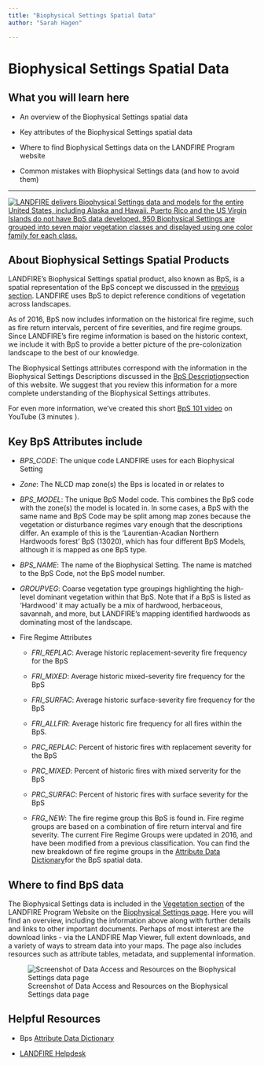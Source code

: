 ```yaml
---
title: "Biophysical Settings Spatial Data"
author: "Sarah Hagen"

---
```


# Biophysical Settings Spatial Data

## What you will learn here

-   An overview of the Biophysical Settings spatial data

-   Key attributes of the Biophysical Settings spatial data

-   Where to find Biophysical Settings data on the LANDFIRE Program website

-   Common mistakes with Biophysical Settings data (and how to avoid them)

------------------------------------------------------------------------

[![LANDFIRE delivers Biophysical Settings data and models for the entire United States, including Alaska and Hawaii. Puerto Rico and the US Virgin Islands do not have BpS data developed. 950 Biophysical Settings are grouped into seven major vegetation classes and displayed using one color family for each class.](images/BpS_map.bmp){fig-alt="A map of the Biophysical Settings data for the Contiguous United States, Alaska, and Hawaii." fig-align="center"}](https://landfire.gov/vegetation/bps-models)

## About Biophysical Settings Spatial Products

LANDFIRE’s Biophysical Settings spatial product, also known as BpS, is a spatial representation of the BpS concept we discussed in the [previous section](https://shagen37.github.io/LANDFIRE_101/LANDFIRE_Datasets/Biophysical_Settings/1-bps.html). LANDFIRE uses BpS to depict reference conditions of vegetation across landscapes.

As of 2016, BpS now includes information on the historical fire regime, such as fire return intervals, percent of fire severities, and fire regime groups. Since LANDFIRE’s fire regime information is based on the historic context, we include it with BpS to provide a better picture of the pre-colonization landscape to the best of our knowledge.

The Biophysical Settings attributes correspond with the information in the Biophysical Settings Descriptions discussed in the [BpS Description](https://rswaty.github.io/landfire_book_simple/bps-description.html)section of this website. We suggest that you review this information for a more complete understanding of the Biophysical Settings attributes.

For even more information, we’ve created this short [BpS 101 video](https://youtu.be/xjaWJCe7udQ) on YouTube (3 minutes ).

## **Key BpS Attributes include**

-   *BPS_CODE*: The unique code LANDFIRE uses for each Biophysical Setting

-   *Zone*: The NLCD map zone(s) the Bps is located in or relates to

-   *BPS_MODEL*: The unique BpS Model code. This combines the BpS code with the zone(s) the model is located in. In some cases, a BpS with the same name and BpS Code may be split among map zones because the vegetation or disturbance regimes vary enough that the descriptions differ. An example of this is the ‘Laurentian-Acadian Northern Hardwoods forest’ BpS (13020), which has four different BpS Models, although it is mapped as one BpS type.

-   *BPS_NAME*: The name of the Biophysical Setting. The name is matched to the BpS Code, not the BpS model number.

-   *GROUPVEG*: Coarse vegetation type groupings highlighting the high-level dominant vegetation within that BpS. Note that if a BpS is listed as ‘Hardwood’ it may actually be a mix of hardwood, herbaceous, savannah, and more, but LANDFIRE’s mapping identified hardwoods as dominating most of the landscape.

-   Fire Regime Attributes

    -   *FRI_REPLAC*: Average historic replacement-severity fire frequency for the BpS

    -   *FRI_MIXED*: Average historic mixed-severity fire frequency for the BpS

    -   *FRI_SURFAC*: Average historic surface-severity fire frequency for the BpS

    -   *FRI_ALLFIR*: Average historic fire frequency for all fires within the BpS.

    -   *PRC_REPLAC*: Percent of historic fires with replacement severity for the BpS

    -   *PRC_MIXED*: Percent of historic fires with mixed serverity for the BpS

    -   *PRC_SURFAC*: Percent of historic fires with surface severity for the BpS

    -   *FRG_NEW*: The fire regime group this BpS is found in. Fire regime groups are based on a combination of fire return interval and fire severity. The current Fire Regime Groups were updated in 2016, and have been modified from a previous classification. You can find the new breakdown of fire regime groups in the [Attribute Data Dictionary](https://landfire.gov/sites/default/files/DataDictionary/LF2020/LF20_BPSADD_220.pdf)for the BpS spatial data.

## Where to find BpS data

The Biophysical Settings data is included in the [Vegetation section](https://landfire.gov/vegetation/bps) of the LANDFIRE Program Website on the [Biophysical Settings page](https://landfire.gov/vegetation/bps). Here you will find an overview, including the information above along with further details and links to other important documents. Perhaps of most interest are the download links - via the LANDFIRE Map Viewer, full extent downloads, and a variety of ways to stream data into your maps. The page also includes resources such as attribute tables, metadata, and supplemental information.

![Screenshot of Data Access and Resources on the Biophysical Settings data page](images/BpSSpatial_lfgov.bmp){fig-alt="Location on landfire.gov, the LANDFIRE Program website, of where to find the Data Access and Resources sections of the Biophysical Settings data page. When you browse to landfire.gov/vegetation/bps, these resources are near the bottom of the page under the Data Access and Biophysical Settings Resources headings."}

## Helpful Resources

-   Bps [Attribute Data Dictionary](https://landfire.gov/sites/default/files/DataDictionary/LF2020/LF20_BPSADD_220.pdf)

-   [LANDFIRE Helpdesk](mailto:helpdesk@landfire.gov)
